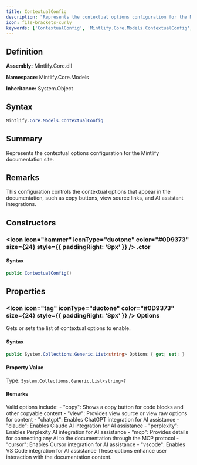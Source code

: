 ```yaml
---
title: ContextualConfig
description: "Represents the contextual options configuration for the Mintlify documentation site."
icon: file-brackets-curly
keywords: ['ContextualConfig', 'Mintlify.Core.Models.ContextualConfig', 'Mintlify.Core.Models', 'class', 'System.Object']
---
```


## Definition

**Assembly:** Mintlify.Core.dll

**Namespace:** Mintlify.Core.Models

**Inheritance:** System.Object

## Syntax

```csharp
Mintlify.Core.Models.ContextualConfig
```

## Summary

Represents the contextual options configuration for the Mintlify documentation site.

## Remarks

This configuration controls the contextual options that appear in the documentation,
            such as copy buttons, view source links, and AI assistant integrations.

## Constructors

### <Icon icon="hammer" iconType="duotone" color="#0D9373" size={24} style={{ paddingRight: '8px' }} />  .ctor

#### Syntax

```csharp
public ContextualConfig()
```

## Properties

### <Icon icon="tag" iconType="duotone" color="#0D9373" size={24} style={{ paddingRight: '8px' }} />  Options

Gets or sets the list of contextual options to enable.

#### Syntax

```csharp
public System.Collections.Generic.List<string> Options { get; set; }
```

#### Property Value

Type: `System.Collections.Generic.List<string>?`

#### Remarks

Valid options include:
            - "copy": Shows a copy button for code blocks and other copyable content
            - "view": Provides view source or view raw options for content
            - "chatgpt": Enables ChatGPT integration for AI assistance
            - "claude": Enables Claude AI integration for AI assistance
            - "perplexity": Enables Perplexity AI integration for AI assistance
            - "mcp": Provides details for connecting any AI to the documentation through the MCP protocol
            - "cursor": Enables Cursor integration for AI assistance
            - "vscode": Enables VS Code integration for AI assistance
            These options enhance user interaction with the documentation content.

